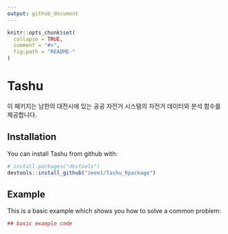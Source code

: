 ```yaml
---
output: github_document
---
```


<!-- README.md is generated from README.Rmd. Please edit that file -->

```r
knitr::opts_chunk$set(
  collapse = TRUE,
  comment = "#>",
  fig.path = "README-"
)
```

# Tashu

이 패키지는 남한의 대전시에 있는 공공 자전거 시스템의 자전거 데이터와 분석 함수를 제공합니다. 

## Installation

You can install Tashu from github with:

```r
# install.packages("devtools")
devtools::install_github("zeee1/Tashu_Rpackage")
```

## Example

This is a basic example which shows you how to solve a common problem:

```r
## basic example code
```
